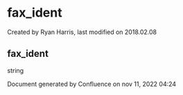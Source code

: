 
# fax_ident 

 Created by  Ryan Harris, last modified on 2018.02.08

## fax_ident

string

Document generated by Confluence on nov 11, 2022 04:24

